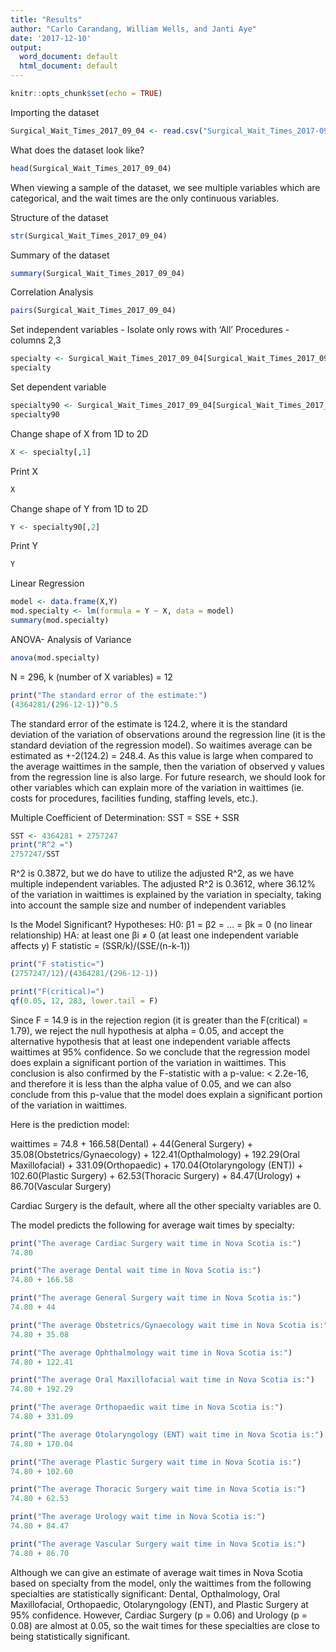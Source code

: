 ```yaml
---
title: "Results"
author: "Carlo Carandang, William Wells, and Janti Aye"
date: '2017-12-10'
output:
  word_document: default
  html_document: default
---
```


```r
knitr::opts_chunk$set(echo = TRUE)
```
Importing the dataset
```r
Surgical_Wait_Times_2017_09_04 <- read.csv("Surgical_Wait_Times_2017-09-04.csv", sep="\t", header = T)
```
What does the dataset look like?
```r
head(Surgical_Wait_Times_2017_09_04)
```
When viewing a sample of the dataset, we see multiple variables which are categorical, and the wait times are the only continuous variables.

Structure of the dataset
```r
str(Surgical_Wait_Times_2017_09_04)
```
Summary of the dataset
```r
summary(Surgical_Wait_Times_2017_09_04)
```
Correlation Analysis
```r
pairs(Surgical_Wait_Times_2017_09_04)
```
Set independent variables - Isolate only rows with 'All' Procedures - columns 2,3
```r
specialty <- Surgical_Wait_Times_2017_09_04[Surgical_Wait_Times_2017_09_04$Procedure=="All",2:3]
specialty
```
Set dependent variable
```r
specialty90 <- Surgical_Wait_Times_2017_09_04[Surgical_Wait_Times_2017_09_04$Procedure=="All",c(3,12)]
specialty90
```
Change shape of X from 1D to 2D
```r
X <- specialty[,1]
```
Print X
```r
X
```
Change shape of Y from 1D to 2D
```r
Y <- specialty90[,2]
```
Print Y
```r
Y
```
Linear Regression
```r
model <- data.frame(X,Y)
mod.specialty <- lm(formula = Y ~ X, data = model)
summary(mod.specialty)
```
ANOVA- Analysis of Variance
```r
anova(mod.specialty)
```
N = 296, k (number of X variables) = 12
```r
print("The standard error of the estimate:")
(4364281/(296-12-1))^0.5
```
The standard error of the estimate is 124.2, where it is the standard deviation of the variation of observations around the regression line (it is the standard deviation of the regression model). So waitimes average can be estimated as +-2(124.2) = 248.4. As this value is large when compared to the average waittimes in the sample, then the variation of observed y values from the regression line is also large. For future research, we should look for other variables which can explain more of the variation in waittimes (ie. costs for procedures, facilities funding, staffing levels, etc.).

Multiple Coefficient of Determination:
SST = SSE + SSR
```r
SST <- 4364281 + 2757247 
print("R^2 =")
2757247/SST
```
R^2 is 0.3872, but we do have to utilize the adjusted R^2, as we have multiple independent variables. The adjusted R^2 is 0.3612, where 36.12% of the variation in waittimes is explained by the variation in specialty, taking into account the sample size and number of independent variables

Is the Model Significant?
Hypotheses:
H0: β1 = β2 = … = βk = 0  (no linear relationship)
HA:  at least one  βi  ≠ 0   (at least one independent variable affects y)
F statistic = (SSR/k)/(SSE/(n-k-1))
```r
print("F statistic=")
(2757247/12)/(4364281/(296-12-1))
```
```r
print("F(critical)=")
qf(0.05, 12, 283, lower.tail = F)
```
Since F = 14.9 is in the rejection region (it is greater than the F(critical) = 1.79), we reject the null hypothesis at alpha = 0.05, and accept the alternative hypothesis that at least one independent variable affects waittimes at 95% confidence. So we conclude that the regression model does explain a significant portion of the variation in waittimes. This conclusion is also confirmed by the F-statistic with a p-value: < 2.2e-16, and therefore it is less than the alpha value of 0.05, and we can also conclude from this p-value that the model does explain a significant portion of the variation in waittimes. 

Here is the prediction model:

waittimes = 74.8 + 166.58(Dental) + 44(General Surgery) + 35.08(Obstetrics/Gynaecology) + 122.41(Opthalmology) + 192.29(Oral Maxillofacial) + 331.09(Orthopaedic) + 170.04(Otolaryngology (ENT)) + 102.60(Plastic Surgery) + 62.53(Thoracic Surgery) + 84.47(Urology) + 86.70(Vascular Surgery)

Cardiac Surgery is the default, where all the other specialty variables are 0.

The model predicts the following for average wait times by specialty:
```r
print("The average Cardiac Surgery wait time in Nova Scotia is:")
74.80
```
```r
print("The average Dental wait time in Nova Scotia is:")
74.80 + 166.58
```
```r
print("The average General Surgery wait time in Nova Scotia is:")
74.80 + 44
```
```r
print("The average Obstetrics/Gynaecology wait time in Nova Scotia is:")
74.80 + 35.08
```
```r
print("The average Ophthalmology wait time in Nova Scotia is:")
74.80 + 122.41
```
```r
print("The average Oral Maxillofacial wait time in Nova Scotia is:")
74.80 + 192.29
```
```r
print("The average Orthopaedic wait time in Nova Scotia is:")
74.80 + 331.09
```
```r
print("The average Otolaryngology (ENT) wait time in Nova Scotia is:")
74.80 + 170.04
```
```r
print("The average Plastic Surgery wait time in Nova Scotia is:")
74.80 + 102.60
```
```r
print("The average Thoracic Surgery wait time in Nova Scotia is:")
74.80 + 62.53
```
```r
print("The average Urology wait time in Nova Scotia is:")
74.80 + 84.47
```
```r
print("The average Vascular Surgery wait time in Nova Scotia is:")
74.80 + 86.70
```
Although we can give an estimate of average wait times in Nova Scotia based on specialty from the model, only the waittimes from the following specialties are statistically significant: Dental, Opthalmology, Oral Maxillofacial, Orthopaedic, Otolaryngology (ENT), and Plastic Surgery at 95% confidence. However, Cardiac Surgery (p = 0.06) and Urology (p = 0.08) are almost at 0.05, so the wait times for these specialties are close to being statistically significant. 